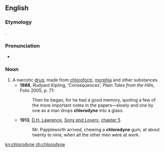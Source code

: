 ==English==
{{wikipedia|Chlorodyne}}

===Etymology===
{{blend|chloroform|anodyne|lang=en}}.

===Pronunciation===
* {{IPA|/ˈklɒɹədaɪn/|lang=en}}

===Noun===
{{en-noun}}

# A narcotic [[drug]], made from [[chloroform]], [[morphia]] and other substances.
#* '''1888''', Rudyard Kipling, ‘Consequences’, ''Plain Tales from the Hills'', Folio 2005, p. 71:
#*: Then he began, for he had a good memory, quoting a few of the more important notes in the papers—slowly and one by one as a man drops '''chlorodyne''' into a glass.
#* '''1913''', [[w:D. H. Lawrence|D.H. Lawrence]], ''[[s:Sons_and_Lovers|Sons and Lovers]]'', [[s:Sons and Lovers/Chapter V|chapter 5]]
#*: Mr. Pappleworth arrived, chewing a '''chlorodyne''' gum, at about twenty to nine, when all the other men were at work.

[[kn:chlorodyne]]
[[zh:chlorodyne]]